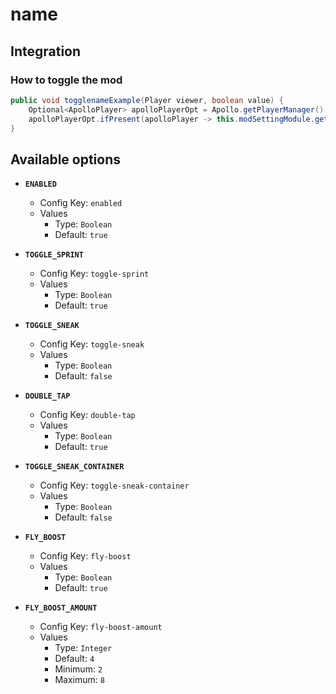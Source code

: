 # name

## Integration

### How to toggle the mod

```java
public void togglenameExample(Player viewer, boolean value) {
    Optional<ApolloPlayer> apolloPlayerOpt = Apollo.getPlayerManager().getPlayer(viewer.getUniqueId());
    apolloPlayerOpt.ifPresent(apolloPlayer -> this.modSettingModule.getOptions().set(apolloPlayer, ModToggleSneak.ENABLED, value));
}
```

## Available options

- __`ENABLED`__
    - Config Key: `enabled`
    - Values
        - Type: `Boolean`
        - Default: `true`

- __`TOGGLE_SPRINT`__
    - Config Key: `toggle-sprint`
    - Values
        - Type: `Boolean`
        - Default: `true`

- __`TOGGLE_SNEAK`__
    - Config Key: `toggle-sneak`
    - Values
        - Type: `Boolean`
        - Default: `false`

- __`DOUBLE_TAP`__
    - Config Key: `double-tap`
    - Values
        - Type: `Boolean`
        - Default: `true`

- __`TOGGLE_SNEAK_CONTAINER`__
    - Config Key: `toggle-sneak-container`
    - Values
        - Type: `Boolean`
        - Default: `false`

- __`FLY_BOOST`__
    - Config Key: `fly-boost`
    - Values
        - Type: `Boolean`
        - Default: `true`

- __`FLY_BOOST_AMOUNT`__
    - Config Key: `fly-boost-amount`
    - Values
        - Type: `Integer`
        - Default: `4`
        - Minimum: `2`
        - Maximum: `8`

